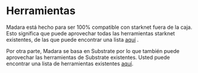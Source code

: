 # Herramientas

Madara está hecho para ser 100% compatible con starknet fuera de la caja. Esto significa que puede aprovechar 
todas las herramientas starknet existentes, de las que puede encontrar una lista [aquí](https://www.starknet.io/en/developers/tools-and-resources) .

Por otra parte, Madara se basa en Substrate por lo que también puede aprovechar las herramientas de 
Substrate existentes. Usted puede encontrar una lista de herramientas existentes [aquí](https://github.com/substrate-developer-hub/awesome-substrate).
